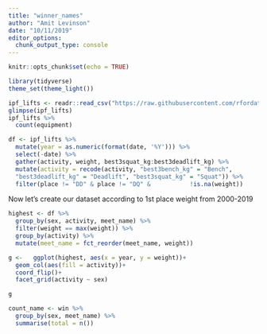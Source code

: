 ```yaml
---
title: "winner_names"
author: "Amit Levinson"
date: "10/11/2019"
editor_options: 
  chunk_output_type: console
---
```


```r
knitr::opts_chunk$set(echo = TRUE)
```


```r
library(tidyverse)
theme_set(theme_light())

ipf_lifts <- readr::read_csv("https://raw.githubusercontent.com/rfordatascience/tidytuesday/master/data/2019/2019-10-08/ipf_lifts.csv")
glimpse(ipf_lifts)
ipf_lifts %>% 
  count(equipment)

```



```r
df <- ipf_lifts %>% 
  mutate(year = as.numeric(format(date, '%Y'))) %>% 
  select(-date) %>% 
  gather(activity, weight, best3squat_kg:best3deadlift_kg) %>% 
  mutate(activity = recode(activity, "best3bench_kg" = "Bench", 
  "best3deadlift_kg" = "Deadlift", "best3squat_kg" = "Squat")) %>% 
  filter(place != "DD" & place != "DQ" &           !is.na(weight))
```

Now let's create our dataset according to 1st place weight from 2000-2019
```r
highest <- df %>% 
  group_by(sex, activity, meet_name) %>% 
  filter(weight == max(weight)) %>% 
  group_by(activity) %>% 
  mutate(meet_name = fct_reorder(meet_name, weight))

g <-   ggplot(highest, aes(x = year, y = weight))+
  geom_col(aes(fill = activity))+
  coord_flip()+
  facet_grid(activity ~ sex)

g

count_name <- win %>% 
  group_by(sex, meet_name) %>% 
  summarise(total = n())

```

